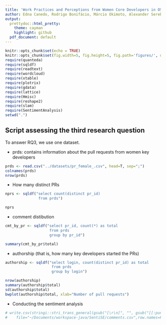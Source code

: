 ```yaml
---
title: 'Work Practices and Perceptions from Women Core Developers in OSS Communities'
author: Edna Canedo, Rodrigo Bonifácio, Márcio Okimoto, Alexander Serebrenik, Gustavo Pinto, and Eduardo Monteiro
output:
  prettydoc::html_pretty:
    theme: cayman
    highlight: github
  pdf_document: default
---
```


```r
knitr::opts_chunk$set(echo = TRUE)
knitr::opts_chunk$set(fig.width=5, fig.height=5, fig.path='figures/', dev=c('png', 'pdf'))
require(quanteda)
require(sqldf)
require(readtext)
require(wordcloud)
require(xtable)
require(plotrix)
require(gdata)
require(lattice)
require(Hmisc)
require(reshape2)
require(slam)
require(SentimentAnalysis)
setwd(".")
```

## Script assessing the third research question

To answer RQ3, we use one dataset. 

   * prds: contains information about the pull requests from women key developers 
   
```r
prds <- read.csv("../datasets/pr_female_.csv", head=T, sep=";")
colnames(prds)
nrow(prds)
```

   * How many distinct PRs

```r
nprs <- sqldf("select count(distinct pr_id) 
               from prds")

nprs
```

   * comment distibution 
   
```r

cmt_by_pr <- sqldf("select pr_id, count(*) as total 
                    from prds 
                    group by pr_id")

summary(cmt_by_pr$total)
```

   * authorship (that is, how many key developers started the PRs)
   
```r
authorship <- sqldf("select login, count(distinct pr_id) as total 
                     from prds 
                     group by login")

nrow(authorship)
summary(authorship$total)
sd(authorship$total)
bwplot(authorship$total, xlab="Number of pull requests")
```

   * Conducting the sentiment analysis 
   
```r
# write.csv(stringi::stri_trans_general(gsub("[\r\n]", "", gsub("[[:punct:]]", "", prds$body)),"latin-ascii"), 
#    file="~/Documents/workspace-java/SentiSE/comments.csv",row.names=FALSE)
```